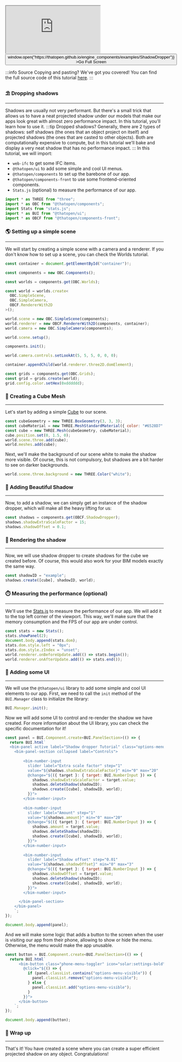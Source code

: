 <div style={{position: "relative"}}><iframe src="https://thatopen.github.io/engine_components/examples/ShadowDropper"></iframe><button class="full-screen-btn" onClick={() => window.open("https://thatopen.github.io/engine_components/examples/ShadowDropper")} >Go Full Screen</button></div>

:::info Source
Copying and pasting? We've got you covered! You can find the full source code of this tutorial [here](https://github.com/ThatOpen/engine_components/blob/main/packages/front/src/core/ShadowDropper/example.ts).
:::

### ⛱️ Dropping shadows
---
Shadows are usually not very performant. But there's a small trick that allows us to have a neat projected shadow under our models that make our apps look great with almost zero performance impact. In this tutorial, you'll learn how to use it.
:::tip Dropped shadows?
Generally, there are 2 types of shadows: self shadows (the ones that an object project on itself) and projected shadows (the ones that are casted to other objects). Both are computationally expensive to compute, but in this tutorial we'll bake and display a very neat shadow that has no performance impact.
:::
In this tutorial, we will import:
- `web-ifc` to get some IFC items.
- `@thatopen/ui` to add some simple and cool UI menus.
- `@thatopen/components` to set up the barebone of our app.
- `@thatopen/components-front` to use some frontend-oriented components.
- `Stats.js` (optional) to measure the performance of our app.

```js
import * as THREE from "three";
import * as OBC from "@thatopen/components";
import Stats from "stats.js";
import * as BUI from "@thatopen/ui";
import * as OBCF from "@thatopen/components-front";
```
### 🌎 Setting up a simple scene
---
We will start by creating a simple scene with a camera and a renderer. If you don't know how to set up a scene, you can check the Worlds tutorial.

```js
const container = document.getElementById("container")!;

const components = new OBC.Components();

const worlds = components.get(OBC.Worlds);

const world = worlds.create<
  OBC.SimpleScene,
  OBC.SimpleCamera,
  OBCF.RendererWith2D
>();

world.scene = new OBC.SimpleScene(components);
world.renderer = new OBCF.RendererWith2D(components, container);
world.camera = new OBC.SimpleCamera(components);

world.scene.setup();

components.init();

world.camera.controls.setLookAt(5, 5, 5, 0, 0, 0);

container.appendChild(world.renderer.three2D.domElement);

const grids = components.get(OBC.Grids);
const grid = grids.create(world);
grid.config.color.setHex(0xdddddd);
```
### 🎲 Creating a Cube Mesh
---
Let's start by adding a simple [Cube](https://threejs.org/docs/index.html?q=box#api/en/geometries/BoxGeometry) to our scene.

```js
const cubeGeometry = new THREE.BoxGeometry(3, 3, 3);
const cubeMaterial = new THREE.MeshStandardMaterial({ color: "#6528D7" });
const cube = new THREE.Mesh(cubeGeometry, cubeMaterial);
cube.position.set(0, 1.5, 0);
world.scene.three.add(cube);
world.meshes.add(cube);
```
Next, we'll make the background of our scene white to make the shadow more visible. Of course, this is not compulsory, but shadows are a bit harder to see on darker backgrounds.

```js
world.scene.three.background = new THREE.Color("white");
```
### 🌚 Adding Beautiful Shadow
---
Now, to add a shadow, we can simply get an instance of the shadow dropper, which will make all the heavy lifting for us:

```js
const shadows = components.get(OBCF.ShadowDropper);
shadows.shadowExtraScaleFactor = 15;
shadows.shadowOffset = 0.1;
```
### 🎨 Rendering the shadow
---
Now, we will use shadow dropper to create shadows for the cube we created before. Of course, this would also work for your BIM models exactly the same way.

```js
const shadowID = "example";
shadows.create([cube], shadowID, world);
```
### ⏱️ Measuring the performance (optional)
---
We'll use the [Stats.js](https://github.com/mrdoob/stats.js) to measure the performance of our app. We will add it to the top left corner of the viewport. This way, we'll make sure that the memory consumption and the FPS of our app are under control.

```js
const stats = new Stats();
stats.showPanel(2);
document.body.append(stats.dom);
stats.dom.style.left = "0px";
stats.dom.style.zIndex = "unset";
world.renderer.onBeforeUpdate.add(() => stats.begin());
world.renderer.onAfterUpdate.add(() => stats.end());
```
### 🧩 Adding some UI
---
We will use the `@thatopen/ui` library to add some simple and cool UI elements to our app. First, we need to call the `init` method of the `BUI.Manager` class to initialize the library:

```js
BUI.Manager.init();
```
Now we will add some UI to control and re-render the shadow we have created. For more information about the UI library, you can check the specific documentation for it!

```js
const panel = BUI.Component.create<BUI.PanelSection>(() => {
  return BUI.html`
  <bim-panel active label="Shadow dropper Tutorial" class="options-menu">
    <bim-panel-section collapsed label="Controls">
          
        <bim-number-input 
          slider label="Extra scale factor" step="1" 
          value="${shadows.shadowExtraScaleFactor}" min="0" max="20"
          @change="${({ target }: { target: BUI.NumberInput }) => {
            shadows.shadowExtraScaleFactor = target.value;
            shadows.deleteShadow(shadowID);
            shadows.create([cube], shadowID, world);
          }}">
        </bim-number-input> 
                  
        <bim-number-input 
          slider label="Amount" step="1" 
          value="${shadows.amount}" min="0" max="20"
          @change="${({ target }: { target: BUI.NumberInput }) => {
            shadows.amount = target.value;
            shadows.deleteShadow(shadowID);
            shadows.create([cube], shadowID, world);
          }}">
        </bim-number-input>    
                       
        <bim-number-input 
          slider label="Shadow offset" step="0.01" 
          value="${shadows.shadowOffset}" min="0" max="3"
          @change="${({ target }: { target: BUI.NumberInput }) => {
            shadows.shadowOffset = target.value;
            shadows.deleteShadow(shadowID);
            shadows.create([cube], shadowID, world);
          }}">
        </bim-number-input> 

      </bim-panel-section>
    </bim-panel>
    `;
});

document.body.append(panel);
```
And we will make some logic that adds a button to the screen when the user is visiting our app from their phone, allowing to show or hide the menu. Otherwise, the menu would make the app unusable.

```js
const button = BUI.Component.create<BUI.PanelSection>(() => {
  return BUI.html`
      <bim-button class="phone-menu-toggler" icon="solar:settings-bold"
        @click="${() => {
          if (panel.classList.contains("options-menu-visible")) {
            panel.classList.remove("options-menu-visible");
          } else {
            panel.classList.add("options-menu-visible");
          }
        }}">
      </bim-button>
    `;
});

document.body.append(button);
```
### 🎉 Wrap up
---
That's it! You have created a scene where you can create a super efficient projected shadow on any object. Congratulations!

